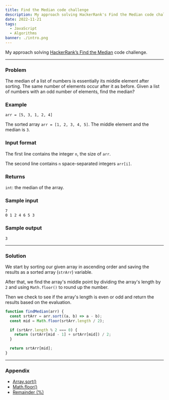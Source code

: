 ```yaml
---
title: Find the Median code challenge
description: My approach solving HackerRank's Find the Median code challenge
date: 2022-11-21
tags:
  - JavaScript
  - Algorithms
banner: ./intro.png
---
```


My approach solving [HackerRank’s Find the Median](https://www.hackerrank.com/challenges/find-the-median/problem) code challenge.

---

### Problem

The median of a list of numbers is essentially its middle element after sorting. The same number of elements occur after it as before. Given a list of numbers with an odd number of elements, find the median?

### Example

`arr = [5, 3, 1, 2, 4]`

The sorted array `arr = [1, 2, 3, 4, 5]`. The middle element and the median is `3`.

### Input format

The first line contains the integer `n`, the size of `arr`.

The second line contains `n` space-separated integers `arr[i]`.

### Returns

`int`: the median of the array.

### Sample input

```
7
0 1 2 4 6 5 3
```

### Sample output

```
3
```

---

### Solution

We start by sorting our given array in ascending order and saving the results as a sorted array (`strArr`) variable.

After that, we find the array's middle point by dividing the array's length by `2` and using `Math.floor()` to round up the number.

Then we check to see if the array's length is even or odd and return the results based on the evaluation.

```js
function findMedian(arr) {
  const srtArr = arr.sort((a, b) => a - b);
  const mid = Math.floor(srtArr.length / 2);

  if (srtArr.length % 2 === 0) {
    return (srtArr[mid - 1] + srtArr[mid]) / 2;
  }

  return srtArr[mid];
}
```

---

### Appendix

- [Array.sort()](https://developer.mozilla.org/en-US/docs/Web/JavaScript/Reference/Global_Objects/Array/sort)
- [Math.floor()](https://developer.mozilla.org/en-US/docs/Web/JavaScript/Reference/Global_Objects/Math/floor)
- [Remainder (%)](https://developer.mozilla.org/en-US/docs/Web/JavaScript/Reference/Operators/Remainder)
